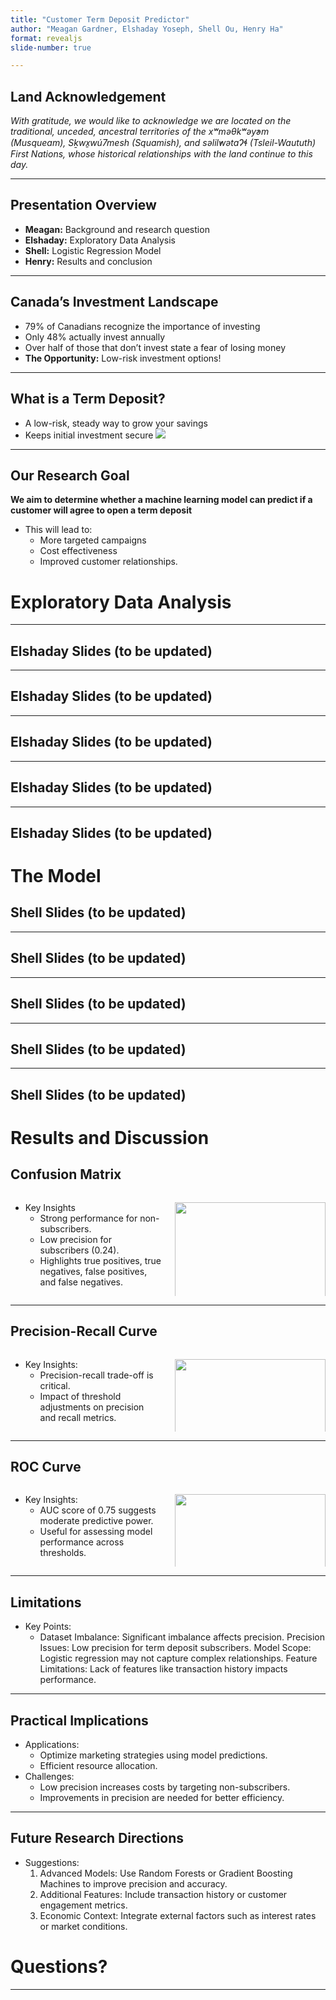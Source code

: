 ```yaml
---
title: "Customer Term Deposit Predictor"
author: "Meagan Gardner, Elshaday Yoseph, Shell Ou, Henry Ha"
format: revealjs
slide-number: true

---
```


## Land Acknowledgement

*With gratitude, we would like to acknowledge we are located on the traditional, unceded, ancestral territories of the xʷməθkʷəy̓əm (Musqueam), Sḵwx̱wú7mesh (Squamish), and səlil̓wətaɁɬ (Tsleil-Waututh) First Nations, whose historical relationships with the land continue to this day.*

---

## Presentation Overview
- **Meagan:** Background and research question
- **Elshaday:** Exploratory Data Analysis
- **Shell:** Logistic Regression Model
- **Henry:** Results and conclusion

---

## Canada's Investment Landscape
- 79% of Canadians recognize the importance of investing
- Only 48% actually invest annually
- Over half of those that don't invest state a fear of losing money
- **The Opportunity:** Low-risk investment options!

---

## What is a Term Deposit?
- A low-risk, steady way to grow your savings
- Keeps initial investment secure
![](img/TermDeposit.png)

---

## Our Research Goal

**We aim to determine whether a machine learning model can predict if a customer will agree to open a term deposit**

-  This will lead to:
    - More targeted campaigns
    - Cost effectiveness
    - Improved customer relationships.


# Exploratory Data Analysis

---

## Elshaday Slides (to be updated)

---

## Elshaday Slides (to be updated)

---

## Elshaday Slides (to be updated)

---

## Elshaday Slides (to be updated)

---

## Elshaday Slides (to be updated)

# The Model

## Shell Slides (to be updated)

---

## Shell Slides (to be updated)

---

## Shell Slides (to be updated)

---

## Shell Slides (to be updated)

---

## Shell Slides (to be updated)

# Results and Discussion

## Confusion Matrix

::: {.columns}

::: {.column width="50%"}
-  Key Insights
    - Strong performance for non-subscribers.
    - Low precision for subscribers (0.24).
    - Highlights true positives, true negatives, false positives, and false negatives.
:::

::: {.column width="50%"}
![](img/Confusion_Matrix.png){fig-align="center" width="100%"}
:::

:::

---

## Precision-Recall Curve
::: {.columns}

::: {.column width="50%"}
-  Key Insights:
    - Precision-recall trade-off is critical.
    - Impact of threshold adjustments on precision and recall metrics.

:::

::: {.column width="50%"}
![](img/PR_curve.png){fig-align="center" width="100%"}
:::

:::

---

## ROC Curve
::: {.columns}

::: {.column width="50%"}
-  Key Insights:
    - AUC score of 0.75 suggests moderate predictive power.
    - Useful for assessing model performance across thresholds.


:::

::: {.column width="50%"}
![](img/ROC_curve.png){fig-align="center" width="100%"}
:::

:::

---

## Limitations
-  Key Points:
    - Dataset Imbalance: Significant imbalance affects precision.
    Precision Issues: Low precision for term deposit subscribers.
    Model Scope: Logistic regression may not capture complex relationships.
    Feature Limitations: Lack of features like transaction history impacts performance.

---

## Practical Implications

- Applications:
    - Optimize marketing strategies using model predictions.
    - Efficient resource allocation.

- Challenges:
    - Low precision increases costs by targeting non-subscribers.
    - Improvements in precision are needed for better efficiency.

---

## Future Research Directions

- Suggestions:
    1) Advanced Models: Use Random Forests or Gradient Boosting Machines to improve precision and accuracy.
    2) Additional Features: Include transaction history or customer engagement metrics.
    3) Economic Context: Integrate external factors such as interest rates or market conditions.


# Questions?

---